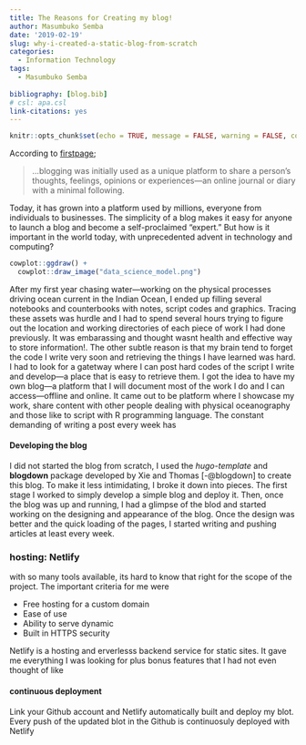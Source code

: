 ```yaml
---
title: The Reasons for Creating my blog!
author: Masumbuko Semba
date: '2019-02-19'
slug: why-i-created-a-static-blog-from-scratch
categories:
  - Information Technology
tags:
  - Masumbuko Semba
  
bibliography: [blog.bib]
# csl: apa.csl
link-citations: yes
---
```



```r
knitr::opts_chunk$set(echo = TRUE, message = FALSE, warning = FALSE, comment = "")
```

According to [firstpage](https://www.firstpagemarketing.com/blog/the-importance-of-blogging/);

> ...blogging was initially used as a unique platform to share a person’s thoughts, feelings, opinions or experiences---an online journal or diary with a minimal following. 

Today, it has grown into a platform used by millions, everyone from individuals to businesses. The simplicity of a blog makes it easy for anyone to launch a blog and become a self-proclaimed “expert.” But how is it important in the world today, with unprecedented advent in technology and computing?

```r
cowplot::ggdraw() +
  cowplot::draw_image("data_science_model.png")
```


After my first year chasing water---working on  the physical processes driving ocean current in the Indian Ocean, I ended up filling several notebooks and counterbooks with notes, script codes and graphics. Tracing these assets was hurdle and I had to spend several hours trying to figure out the location and working directories of each piece of work I had done previously. It was embarassing and thought wasnt health and effective way to store information!. The other subtle reason is that my brain tend to forget the code I write very soon and retrieving the things I have learned was hard. I had to look for a gatetway where I can post hard codes of the script I write and develop---a place that is easy to retrieve them. I got the idea to have my own blog---a platform that I will document most of the work I do and I can access---offline and online. It came out to be platform where I showcase my work, share content with other people dealing with physical oceanography and those like to script with R programming language. The constant demanding of writing a post every week has 

#### Developing the blog
I did not started the blog from scratch, I used the *hugo-template* and **blogdown** package developed by Xie and Thomas [-@blogdown] to create this blog. To make it less intimidating, I broke it down into pieces. The first stage I worked to simply develop a simple blog and deploy it. Then, once the blog was up and running, I had a glimpse of the blod and started working on the designing and appearance of the blog. Once the design was better and the quick loading of the pages, I started writing and pushing articles at least every week.

### hosting: Netlify
with so many tools available, its hard to know that right for the scope of the project. The important criteria for me were

+ Free hosting for a custom domain
+ Ease of use
+ Ability to serve dynamic
+ Built in HTTPS security

Netlify is a hosting and erverlesss backend service for static sites. It gave me everything I was looking for plus bonus features that I had not even thought of like

#### continuous deployment
Link your Github account and Netlify automatically built and deploy my blot. Every push of the updated blot in the Github is continuosuly deployed with Netlify

